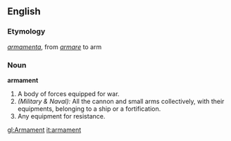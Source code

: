 ==English==

{{webster}}

===Etymology===
{{L.}} ''[[armamenta]]'', from ''[[armare]]'' to arm

===Noun===
'''armament'''
# A body of forces equipped for war.
# ''(Military & Naval):'' All the cannon and small arms collectively, with their equipments, belonging to a ship or a fortification.
# Any equipment for resistance.

[[gl:Armament]]
[[it:armament]]